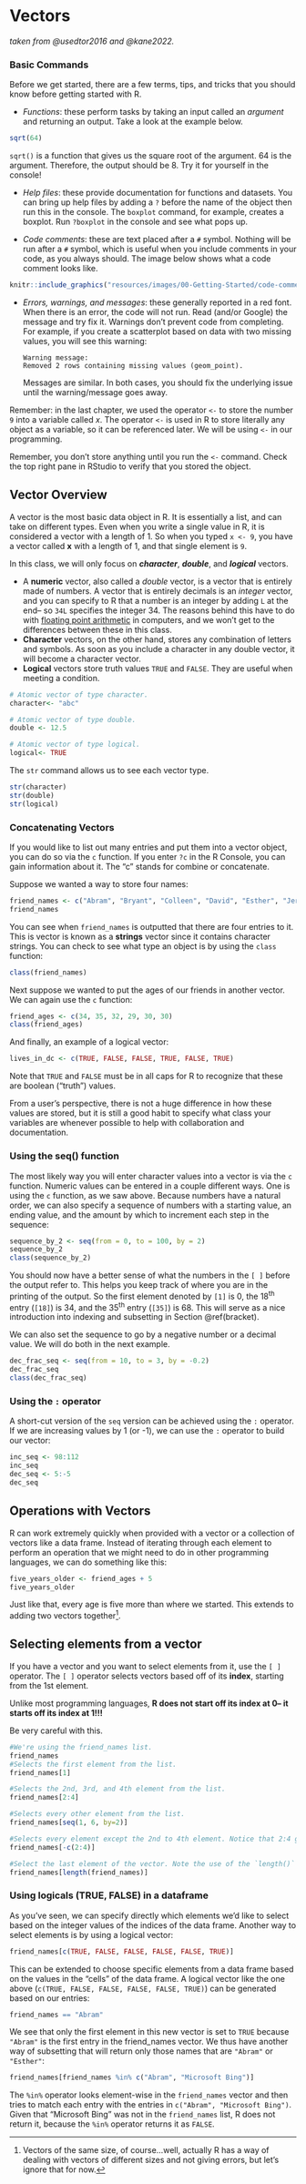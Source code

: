 # Vectors

*taken from @usedtor2016 and @kane2022.*

### Basic Commands

Before we get started, there are a few terms, tips, and tricks that you should know before getting started with R.

-   *Functions*: these perform tasks by taking an input called an *argument* and returning an output. Take a look at the example below.

```r
sqrt(64)
```

`sqrt()` is a function that gives us the square root of the argument. 64 is the argument. Therefore, the output should be 8. Try it for yourself in the console!

-   *Help files*: these provide documentation for functions and datasets. You can bring up help files by adding a `?` before the name of the object then run this in the console. The `boxplot` command, for example, creates a boxplot. Run `?boxplot` in the console and see what pops up.

-   *Code comments*: these are text placed after a `#` symbol. Nothing will be run after a `#` symbol, which is useful when you include comments in your code, as you always should. The image below shows what a code comment looks like.

```r
knitr::include_graphics("resources/images/00-Getting-Started/code-comment.png")
```

-   *Errors, warnings, and messages*: these generally reported in a red font. When there is an error, the code will not run. Read (and/or Google) the message and try fix it. Warnings don't prevent code from completing. For example, if you create a scatterplot based on data with two missing values, you will see this warning:

        Warning message:
        Removed 2 rows containing missing values (geom_point).  

    Messages are similar. In both cases, you should fix the underlying issue until the warning/message goes away.

::: rmdtip
Remember: in the last chapter, we used the operator `<-` to store the number `9` into a variable called *x*. The operator `<-` is used in R to store literally any object as a variable, so it can be referenced later. We will be using `<-` in our programming.

Remember, you don't store anything until you run the `<-` command. Check the top right pane in RStudio to verify that you stored the object.
:::

## Vector Overview

A vector is the most basic data object in R. It is essentially a list, and can take on different types. Even when you write a single value in R, it is considered a vector with a length of 1. So when you typed `x <- 9`, you have a vector called **x** with a length of 1, and that single element is `9`.

In this class, we will only focus on ***character***, ***double***, and ***logical*** vectors.

-   A **numeric** vector, also called a *double* vector, is a vector that is entirely made of numbers. A vector that is entirely decimals is an *integer* vector, and you can specify to R that a number is an integer by adding `L` at the end-- so `34L` specifies the integer 34. The reasons behind this have to do with [floating point arithmetic](https://0.30000000000000004.com/) in computers, and we won't get to the differences between these in this class.
-   **Character** vectors, on the other hand, stores any combination of letters and symbols. As soon as you include a character in any double vector, it will become a character vector.
-   **Logical** vectors store truth values `TRUE` and `FALSE`. They are useful when meeting a condition.

```r
# Atomic vector of type character.
character<- "abc"

# Atomic vector of type double.
double <- 12.5

# Atomic vector of type logical.
logical<- TRUE

```

The `str` command allows us to see each vector type.

```r
str(character)
str(double)
str(logical)
```

### Concatenating Vectors

If you would like to list out many entries and put them into a vector object, you can do so via the `c` function. If you enter `?c` in the R Console, you can gain information about it. The "c" stands for combine or concatenate.

Suppose we wanted a way to store four names:

```r
friend_names <- c("Abram", "Bryant", "Colleen", "David", "Esther", "Jeremiah")
friend_names
```

You can see when `friend_names` is outputted that there are four entries to it. This is vector is known as a **strings** vector since it contains character strings. You can check to see what type an object is by using the `class` function:

```r
class(friend_names)
```

Next suppose we wanted to put the ages of our friends in another vector. We can again use the `c` function:

```r
friend_ages <- c(34, 35, 32, 29, 30, 30)
class(friend_ages)
```

And finally, an example of a logical vector:

```r
lives_in_dc <- c(TRUE, FALSE, FALSE, TRUE, FALSE, TRUE)
```

Note that `TRUE` and `FALSE` must be in all caps for R to recognize that these are boolean ("truth") values.

From a user's perspective, there is not a huge difference in how these values are stored, but it is still a good habit to specify what class your variables are whenever possible to help with collaboration and documentation.

### Using the seq() function

The most likely way you will enter character values into a vector is via the `c` function. Numeric values can be entered in a couple different ways. One is using the `c` function, as we saw above. Because numbers have a natural order, we can also specify a sequence of numbers with a starting value, an ending value, and the amount by which to increment each step in the sequence:

```r
sequence_by_2 <- seq(from = 0, to = 100, by = 2)
sequence_by_2
class(sequence_by_2)
```

You should now have a better sense of what the numbers in the `[ ]` before the output refer to. This helps you keep track of where you are in the printing of the output. So the first element denoted by `[1]` is 0, the 18^th^ entry (`[18]`) is 34, and the 35^th^ entry (`[35]`) is 68. This will serve as a nice introduction into indexing and subsetting in Section \@ref(bracket).

We can also set the sequence to go by a negative number or a decimal value. We will do both in the next example.

```r
dec_frac_seq <- seq(from = 10, to = 3, by = -0.2)
dec_frac_seq
class(dec_frac_seq)
```

### Using the `:` operator

A short-cut version of the `seq` version can be achieved using the `:` operator. If we are increasing values by 1 (or -1), we can use the `:` operator to build our vector:

```r
inc_seq <- 98:112
inc_seq
dec_seq <- 5:-5
dec_seq
```

## Operations with Vectors

R can work extremely quickly when provided with a vector or a collection of vectors like a data frame. Instead of iterating through each element to perform an operation that we might need to do in other programming languages, we can do something like this:

```r
five_years_older <- friend_ages + 5
five_years_older
```

Just like that, every age is five more than where we started. This extends to adding two vectors together[^1].

[^1]: Vectors of the same size, of course...well, actually R has a way of dealing with vectors of different sizes and not giving errors, but let's ignore that for now.

## Selecting elements from a vector {#vector-selection}

If you have a vector and you want to select elements from it, use the `[ ]` operator. The `[ ]` operator selects vectors based off of its **index**, starting from the 1st element.

:::{.rmdwarning}

Unlike most programming languages, **R does not start off its index at 0-- it starts off its index at 1!!!** 

Be very careful with this. 

:::

```r
#We're using the friend_names list.
friend_names
#Selects the first element from the list.
friend_names[1]

#Selects the 2nd, 3rd, and 4th element from the list.
friend_names[2:4]

#Selects every other element from the list.
friend_names[seq(1, 6, by=2)]

#Selects every element except the 2nd to 4th element. Notice that 2:4 generates the sequence 2, 3, 4, which you then concatenate using c(). Then, you use the `-` operator to exclude those opsitions from friend_names. 
friend_names[-c(2:4)]

#Select the last element of the vector. Note the use of the `length()` function-- it will always select the last element of the list, because the length of the vector is always equal to the index of the last element. 
friend_names[length(friend_names)]

```

### Using logicals (TRUE, FALSE) in a dataframe {#vector-logical-selection}

As you've seen, we can specify directly which elements we'd like to select based on the integer values of the indices of the data frame. Another way to select elements is by using a logical vector:

```r
friend_names[c(TRUE, FALSE, FALSE, FALSE, FALSE, TRUE)]
```

This can be extended to choose specific elements from a data frame based on the values in the "cells" of the data frame. A logical vector like the one above (`c(TRUE, FALSE, FALSE, FALSE, FALSE, TRUE)`) can be generated based on our entries:

```r
friend_names == "Abram"
```

We see that only the first element in this new vector is set to `TRUE` because `"Abram"` is the first entry in the friend_names vector. We thus have another way of subsetting that will return only those names that are `"Abram"` or `"Esther"`:

```r
friend_names[friend_names %in% c("Abram", "Microsoft Bing")]
```

The `%in%` operator looks element-wise in the `friend_names` vector and then tries to match each entry with the entries in `c("Abram", "Microsoft Bing")`. Given that "Microsoft Bing" was not in the `friend_names` list, R does not return it, because the `%in%` operator returns it as `FALSE`.